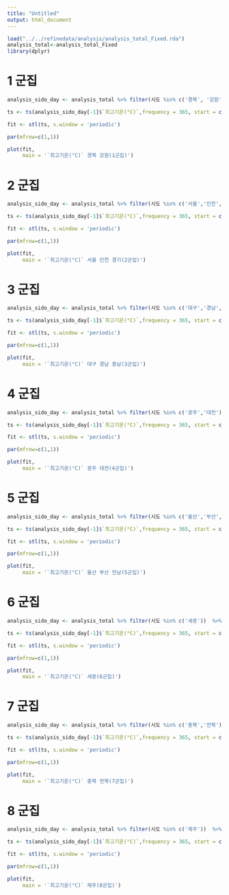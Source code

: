 ```yaml
---
title: "Untitled"
output: html_document
---
```




```r
load("../../refinedata/analysis/analysis_total_Fixed.rda")
analysis_total<-analysis_total_Fixed
library(dplyr)


```

# 1 군집

```r
analysis_sido_day <- analysis_total %>% filter(시도 %in% c('경북', '강원'))  %>% group_by(일시) %>% summarise(`최고기온(°C)` = mean(`최고기온(°C)`,na.rm=TRUE))

ts <- ts(analysis_sido_day[-1]$`최고기온(°C)`,frequency = 365, start = c(2016,1))

fit <- stl(ts, s.window = 'periodic')

par(mfrow=c(1,1))

plot(fit,
     main = '`최고기온(°C)` 경북 강원(1군집)')

```

# 2 군집

```r

analysis_sido_day <- analysis_total %>% filter(시도 %in% c('서울','인천','경기'))  %>% group_by(일시) %>% summarise(`최고기온(°C)` = mean(`최고기온(°C)`,na.rm=TRUE))

ts <- ts(analysis_sido_day[-1]$`최고기온(°C)`,frequency = 365, start = c(2016,1))

fit <- stl(ts, s.window = 'periodic')

par(mfrow=c(1,1))

plot(fit,
     main = '`최고기온(°C)` 서울 인천 경기(2군집)')


```

# 3 군집

```r

analysis_sido_day <- analysis_total %>% filter(시도 %in% c('대구','경남','충남'))  %>% group_by(일시) %>% summarise(`최고기온(°C)` = mean(`최고기온(°C)`,na.rm=TRUE))

ts <- ts(analysis_sido_day[-1]$`최고기온(°C)`,frequency = 365, start = c(2016,1))

fit <- stl(ts, s.window = 'periodic')

par(mfrow=c(1,1))

plot(fit,
     main = '`최고기온(°C)` 대구 경남 충남(3군집)')

```

# 4 군집

```r

analysis_sido_day <- analysis_total %>% filter(시도 %in% c('광주','대전'))  %>% group_by(일시) %>% summarise(`최고기온(°C)` = mean(`최고기온(°C)`,na.rm=TRUE))

ts <- ts(analysis_sido_day[-1]$`최고기온(°C)`,frequency = 365, start = c(2016,1))

fit <- stl(ts, s.window = 'periodic')

par(mfrow=c(1,1))

plot(fit,
     main = '`최고기온(°C)` 광주 대전(4군집)')

```

# 5 군집

```r

analysis_sido_day <- analysis_total %>% filter(시도 %in% c('울산','부산', '전남'))  %>% group_by(일시) %>% summarise(`최고기온(°C)` = mean(`최고기온(°C)`,na.rm=TRUE))

ts <- ts(analysis_sido_day[-1]$`최고기온(°C)`,frequency = 365, start = c(2016,1))

fit <- stl(ts, s.window = 'periodic')

par(mfrow=c(1,1))

plot(fit,
     main = '`최고기온(°C)` 울산 부산 전남(5군집)')

```

# 6 군집

```r
analysis_sido_day <- analysis_total %>% filter(시도 %in% c('세종'))  %>% group_by(일시) %>% summarise(`최고기온(°C)` = mean(`최고기온(°C)`,na.rm=TRUE))

ts <- ts(analysis_sido_day[-1]$`최고기온(°C)`,frequency = 365, start = c(2016,1))

fit <- stl(ts, s.window = 'periodic')

par(mfrow=c(1,1))

plot(fit,
     main = '`최고기온(°C)` 세종(6군집)')

```

# 7 군집

```r

analysis_sido_day <- analysis_total %>% filter(시도 %in% c('충북','전북'))  %>% group_by(일시) %>% summarise(`최고기온(°C)` = mean(`최고기온(°C)`,na.rm=TRUE))

ts <- ts(analysis_sido_day[-1]$`최고기온(°C)`,frequency = 365, start = c(2016,1))

fit <- stl(ts, s.window = 'periodic')

par(mfrow=c(1,1))

plot(fit,
     main = '`최고기온(°C)` 충북 전북(7군집)')

```

# 8 군집

```r

analysis_sido_day <- analysis_total %>% filter(시도 %in% c('제주'))  %>% group_by(일시) %>% summarise(`최고기온(°C)` = mean(`최고기온(°C)`,na.rm=TRUE))

ts <- ts(analysis_sido_day[-1]$`최고기온(°C)`,frequency = 365, start = c(2016,1))

fit <- stl(ts, s.window = 'periodic')

par(mfrow=c(1,1))

plot(fit,
     main = '`최고기온(°C)` 제주(8군집)')

```
